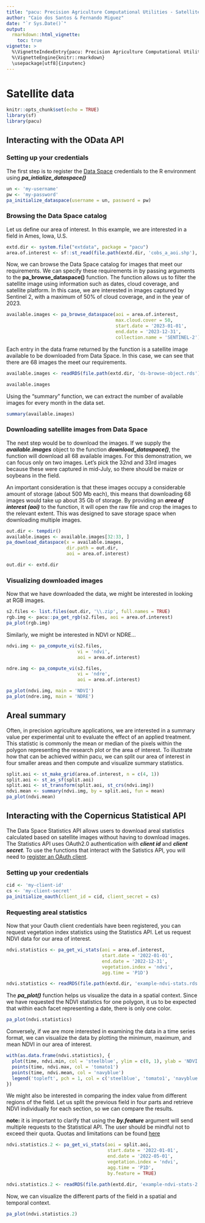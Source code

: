 ---
title: "pacu: Precision Agriculture Computational Utilities - Satellite data"
author: "Caio dos Santos & Fernando Miguez"
date: "`r Sys.Date()`"
output: 
  rmarkdown::html_vignette:
    toc: true
vignette: >
  %\VignetteIndexEntry{pacu: Precision Agriculture Computational Utilities - Satellite data}
  %\VignetteEngine{knitr::rmarkdown}
  \usepackage[utf8]{inputenc}
---
  
# Satellite data
  
```{r setup, include=FALSE}
knitr::opts_chunk$set(echo = TRUE)
library(sf)
library(pacu)
```

## Interacting with the OData API

### Setting up your credentials

The first step is to register the [Data Space](https://dataspace.copernicus.eu/) credentials to the R environment using ***pa_intialize_dataspace()***

```{r initializing-data-space, eval = FALSE}
un <- 'my-username'
pw <- 'my-password'
pa_initialize_dataspace(username = un, password = pw)
```

### Browsing the Data Space catalog

Let us define our area of interest. In this example, we are
interested in a field in Ames, Iowa, U.S.

```{r defining-area-of-interest}
extd.dir <- system.file("extdata", package = "pacu")
area.of.interest <- sf::st_read(file.path(extd.dir, 'cobs_a_aoi.shp'), quiet = TRUE)
```

Now, we can browse the Data Space catalog for images that
meet our requirements. We can specify these requirements in
by passing arguments to the **pa_browse_dataspace()**
function. The function allows us to filter the satellite
image using information such as dates, cloud coverage, and
satellite platform. In this case, we are interested in
images captured by Sentinel 2, with a maximum of 50% of
cloud coverage, and in the year of 2023.

```{r browsing-data-space, eval = FALSE}
available.images <- pa_browse_dataspace(aoi = area.of.interest,
                                        max.cloud.cover = 50,
                                        start.date = '2023-01-01',
                                        end.date = '2023-12-31',
                                        collection.name = 'SENTINEL-2')

```

Each entry in the data frame returned by the function is a
satellite image available to be downloaded from Data Space.
In this case, we can see that there are 68 images the meet
our requirements.

```{r reading-browse-ds, include=FALSE}
available.images <- readRDS(file.path(extd.dir, 'ds-browse-object.rds'))
```

```{r inspecting-browse-ds}
available.images
```

Using the "summary" function, we can extract the number of
available images for every month in the data set.
```{r summary-browse-ds}
summary(available.images)
```


### Downloading satellite images from Data Space

The next step would be to download the images. If we supply
the ***available.images*** object to the function
***download_dataspace()***, the function will download all 68
available images. For this demonstration, we can focus only
on two images. Let's pick the 32nd and 33rd images because
these were captured in mid-July, so there should be maize or
soybeans in the field.

An important consideration is that these images occupy a
considerable amount of storage (about 500 Mb each), this
means that downloading 68 images would take up about 35 Gb
of storage. By providing an ***area of interest (aoi)*** to
the function, it will open the raw file and crop the
images to the relevant extent. This was designed to save storage
space when downloading multiple images.

```{r downloading-an-image, eval=FALSE}
out.dir <- tempdir()
available.images <- available.images[32:33, ]
pa_download_dataspace(x = available.images,
                      dir.path = out.dir,
                      aoi = area.of.interest)
```

```{r out-equal-ext, include=FALSE}
out.dir <- extd.dir
```

### Visualizing downloaded images

Now that we have downloaded the data, we might be interested
in looking at RGB images.

```{r rgb-img, fig.width=7, fig.height=5}
s2.files <- list.files(out.dir, '\\.zip', full.names = TRUE)
rgb.img <- pacu::pa_get_rgb(s2.files, aoi = area.of.interest)
pa_plot(rgb.img)
```

Similarly, we might be interested in NDVI or NDRE...
```{r, ndvi-img,  fig.width=7, fig.height=5}
ndvi.img <- pa_compute_vi(s2.files,
                          vi = 'ndvi', 
                          aoi = area.of.interest)

ndre.img <- pa_compute_vi(s2.files, 
                          vi = 'ndre',
                          aoi = area.of.interest)

pa_plot(ndvi.img, main = 'NDVI')
pa_plot(ndre.img, main = 'NDRE')
```

## Areal summary

Often, in precision agriculture applications, we are
interested in a summary value per experimental unit to
evaluate the effect of an applied treatment. This statistic
is commonly the mean or median of the pixels within the
polygon representing the research plot or the area of
interest. To illustrate how that can be achieved within
pacu, we can split our area of interest in four smaller
areas and then compute and visualize summary statistics.

```{r  ndvi-img-summary,  fig.width=7, fig.height=5}
split.aoi <- st_make_grid(area.of.interest, n = c(4, 1))
split.aoi <- st_as_sf(split.aoi)
split.aoi <- st_transform(split.aoi, st_crs(ndvi.img))
ndvi.mean <- summary(ndvi.img, by = split.aoi, fun = mean)
pa_plot(ndvi.mean)
```

## Interacting with the Copernicus Statistical API

The Data Space Statistics API allows users to download areal
statistics calculated based on satellite images without
having to download images. The Statistics API uses OAuth2.0
authentication with ***client id*** and ***client secret***.
To use the functions that interact with the Satistics API,
you will need to [register an OAuth client](https://documentation.dataspace.copernicus.eu/APIs/SentinelHub/Overview/Authentication.html).

### Setting up your credentials
 
```{r registering-oauth, eval = FALSE}
cid <- 'my-client-id'
cs <- 'my-client-secret'
pa_initialize_oauth(client_id = cid, client_secret = cs)
```

### Requesting areal statistics

Now that your Oauth client credentials have been registered,
you can request vegetation index statistics using the
Statistics API. Let us request NDVI data for our area of
interest.

```{r requesting-ndvi-statistics, eval = FALSE}
ndvi.statistics <- pa_get_vi_stats(aoi = area.of.interest,
                                   start.date = '2022-01-01',
                                   end.date = '2022-12-31',
                                   vegetation.index = 'ndvi',
                                   agg.time = 'P1D')
```

```{r reading-ndvi-statistics, include = FALSE}
ndvi.statistics <- readRDS(file.path(extd.dir, 'example-ndvi-stats.rds'))
```

The ***pa_plot()*** function helps us visualize the data in
a spatial context. Since we have requested the NDVI
statistics for one polygon, it us to be expected that within
each facet representing a date, there is only one color.

```{r plotting-ndvi-statistics-paplot, fig.width=7, fig.height=5}
pa_plot(ndvi.statistics)
```


Conversely, if we are more interested in examining the data
in a time series format, we can visualize the data by
plotting the minimum, maximum, and mean NDVI in our area
of interest.

```{r vis-ndvi-stats, fig.width=7, fig.height = 5}
with(as.data.frame(ndvi.statistics), {
  plot(time, ndvi.min, col = 'steelblue', ylim = c(0, 1), ylab = 'NDVI')
  points(time, ndvi.max, col = 'tomato1')
  points(time, ndvi.mean, col = 'navyblue')
  legend('topleft', pch = 1, col = c('steelblue', 'tomato1', 'navyblue'), legend = c('min', 'max', 'mean'))
})


```

We might also be interested in comparing the index value
from different regions of the field. Let us split the
previous field in four parts and retrieve NDVI individually
for each section, so we can compare the results.


**note:** it is important to clarify that using the ***by.feature***
argument will send multiple requests to the Statistical API. 
The user should be mindful not to exceed their quota. 
Quotas and limitations can be found [here](https://documentation.dataspace.copernicus.eu/Quotas.html)

```{r requesting-ndre-statistics, eval = FALSE}
ndvi.statistics.2 <- pa_get_vi_stats(aoi = split.aoi,
                                     start.date = '2022-01-01',
                                     end.date = '2022-05-01',
                                     vegetation.index = 'ndvi',
                                     agg.time = 'P1D',
                                     by.feature = TRUE)
```

```{r reading-ndre-statistics, include = FALSE}
ndvi.statistics.2 <- readRDS(file.path(extd.dir, 'example-ndvi-stats-2.rds'))
```


Now, we can visualize the different parts of the field in a spatial and temporal context.
```{r plotting-ndvi-statistics-multiple, fig.width=7, fig.height=5}
pa_plot(ndvi.statistics.2)
```



